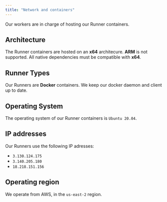 ```yaml
---
title: "Network and containers"
---
```


Our workers are in charge of hosting our Runner containers.

## Architecture

The Runner containers are hosted on an **x64** architecure.
**ARM** is not supported.
All native dependencies must be compatible with **x64**.

## Runner Types

Our Runners are **Docker** containers. We keep our docker daemon and client up to date.

## Operating System

The operating system of our Runner containers is `Ubuntu 20.04`.

## IP addresses

Our Runners use the following IP adresses:

- `3.130.124.175`
- `3.140.205.180`
- `18.218.151.156`

## Operating region

We operate from AWS, in the `us-east-2` region.
